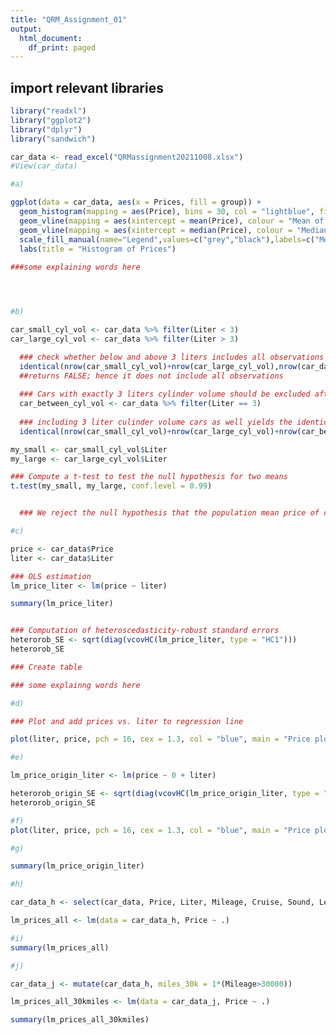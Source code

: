 ```yaml
---
title: "QRM_Assignment_01"
output:
  html_document:
    df_print: paged
---
```


## import relevant libraries
```r
library("readxl")
library("ggplot2")
library("dplyr")
library("sandwich")
```

```r
car_data <- read_excel("QRMassignment20211008.xlsx")
#View(car_data)

#a)

ggplot(data = car_data, aes(x = Prices, fill = group)) +
  geom_histogram(mapping = aes(Price), bins = 30, col = "lightblue", fill = "lightblue") +
  geom_vline(mapping = aes(xintercept = mean(Price), colour = "Mean of Prices"), col = "grey") +
  geom_vline(mapping = aes(xintercept = median(Price), colour = "Median of Prices"), col = "black") +
  scale_fill_manual(name="Legend",values=c("grey","black"),labels=c("Mean of Prices","Median of Prices")) +
  labs(title = "Histogram of Prices")
  
###some explaining words here




#b)

car_small_cyl_vol <- car_data %>% filter(Liter < 3)
car_large_cyl_vol <- car_data %>% filter(Liter > 3)

  ### check whether below and above 3 liters includes all observations
  identical(nrow(car_small_cyl_vol)+nrow(car_large_cyl_vol),nrow(car_data))
  ##returns FALSE; hence it does not include all observations
  
  ### Cars with exactly 3 liters cylinder volume should be excluded after the constraints given in the exercise
  car_between_cyl_vol <- car_data %>% filter(Liter == 3)
  
  ### including 3 liter culinder volume cars as well yields the identical lenth of datasets
  identical(nrow(car_small_cyl_vol)+nrow(car_large_cyl_vol)+nrow(car_between_cyl_vol),nrow(car_data))

my_small <- car_small_cyl_vol$Liter
my_large <- car_large_cyl_vol$Liter

### Compute a t-test to test the null hypothesis for two means
t.test(my_small, my_large, conf.level = 0.99)


  ### We reject the null hypothesis that the population mean price of cars with a cylinder volume of more than 3 liters equals the population mean price of cars with a cylinder volume of more than 3 liters at a significance level of 0.01 as the constructed p-value is insignificant (i.e., very small)

#c)

price <- car_data$Price
liter <- car_data$Liter

### OLS estimation
lm_price_liter <- lm(price ~ liter)

summary(lm_price_liter)


### Computation of heteroscedasticity-robust standard errors
heterorob_SE <- sqrt(diag(vcovHC(lm_price_liter, type = "HC1")))
heterorob_SE

### Create table

### some explainng words here

#d)

### Plot and add prices vs. liter to regression line

plot(liter, price, pch = 16, cex = 1.3, col = "blue", main = "Price plotted against Liter", xlab = "Liter", ylab = "Price") + abline(lm_price_liter)

#e)

lm_price_origin_liter <- lm(price ~ 0 + liter)

heterorob_origin_SE <- sqrt(diag(vcovHC(lm_price_origin_liter, type = "HC1")))
heterorob_origin_SE

#f)
plot(liter, price, pch = 16, cex = 1.3, col = "blue", main = "Price plotted against Liter", xlab = "Liter", ylab = "Price", xlim=c(0,max(liter)), ylim = c(0, max(price))) + abline(lm_price_liter) + abline(lm_price_origin_liter, col = "grey")

#g)

summary(lm_price_origin_liter)

#h)

car_data_h <- select(car_data, Price, Liter, Mileage, Cruise, Sound, Leather)

lm_prices_all <- lm(data = car_data_h, Price ~ .)

#i)
summary(lm_prices_all)

#j)

car_data_j <- mutate(car_data_h, miles_30k = 1*(Mileage>30000))

lm_prices_all_30kmiles <- lm(data = car_data_j, Price ~ .)

summary(lm_prices_all_30kmiles)
```



